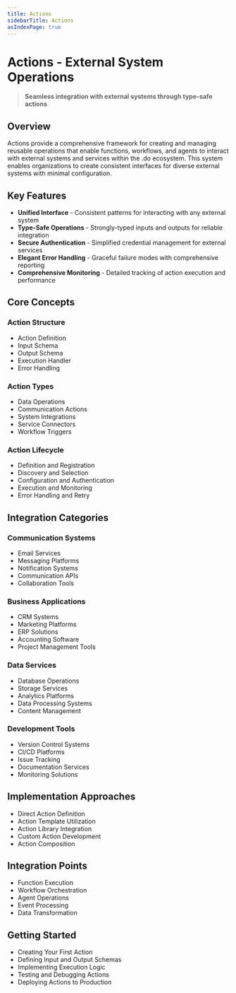 ```yaml
---
title: Actions
sidebarTitle: Actions
asIndexPage: true
---
```


# Actions - External System Operations

> **Seamless integration with external systems through type-safe actions**

## Overview

Actions provide a comprehensive framework for creating and managing reusable operations that enable functions, workflows, and agents to interact with external systems and services within the .do ecosystem. This system enables organizations to create consistent interfaces for diverse external systems with minimal configuration.

## Key Features

- **Unified Interface** - Consistent patterns for interacting with any external system
- **Type-Safe Operations** - Strongly-typed inputs and outputs for reliable integration
- **Secure Authentication** - Simplified credential management for external services
- **Elegant Error Handling** - Graceful failure modes with comprehensive reporting
- **Comprehensive Monitoring** - Detailed tracking of action execution and performance

## Core Concepts

### Action Structure

- Action Definition
- Input Schema
- Output Schema
- Execution Handler
- Error Handling

### Action Types

- Data Operations
- Communication Actions
- System Integrations
- Service Connectors
- Workflow Triggers

### Action Lifecycle

- Definition and Registration
- Discovery and Selection
- Configuration and Authentication
- Execution and Monitoring
- Error Handling and Retry

## Integration Categories

### Communication Systems

- Email Services
- Messaging Platforms
- Notification Systems
- Communication APIs
- Collaboration Tools

### Business Applications

- CRM Systems
- Marketing Platforms
- ERP Solutions
- Accounting Software
- Project Management Tools

### Data Services

- Database Operations
- Storage Services
- Analytics Platforms
- Data Processing Systems
- Content Management

### Development Tools

- Version Control Systems
- CI/CD Platforms
- Issue Tracking
- Documentation Services
- Monitoring Solutions

## Implementation Approaches

- Direct Action Definition
- Action Template Utilization
- Action Library Integration
- Custom Action Development
- Action Composition

## Integration Points

- Function Execution
- Workflow Orchestration
- Agent Operations
- Event Processing
- Data Transformation

## Getting Started

- Creating Your First Action
- Defining Input and Output Schemas
- Implementing Execution Logic
- Testing and Debugging Actions
- Deploying Actions to Production
